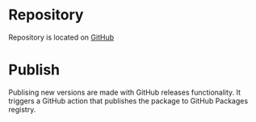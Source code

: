 
<Meta title="Design System/Contribution" />

# Repository

Repository is located on [GitHub](https://github.com/cybercom-finland/knowit-finland-design-system)

# Publish

Publising new versions are made with GitHub releases functionality. It triggers a GitHub action that publishes the package to GitHub Packages registry.
